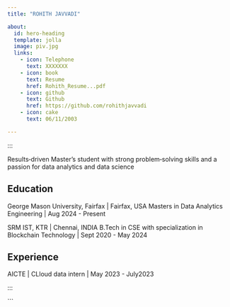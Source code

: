 ```yaml
---
title: "ROHITH JAVVADI"

about:
  id: hero-heading
  template: jolla
  image: piv.jpg
  links:
    - icon: Telephone
      text: XXXXXXX
    - icon: book
      text: Resume
      href: Rohith_Resume...pdf
    - icon: github
      text: Github
      href: https://github.com/rohithjavvadi
    - icon: cake
      text: 06/11/2003

---
```



 :::

 Results‑driven Master’s student with strong problem‑solving skills and a passion for data analytics and data science

## Education

George Mason University, Fairfax | Fairfax, USA
Masters in Data Analytics Engineering | Aug 2024 - Present

SRM IST, KTR | Chennai, INDIA
B.Tech in CSE with specialization in Blockchain Technology | Sept 2020 - May 2024


## Experience

AICTE | CLloud data intern | May 2023 - July2023


:::


```

